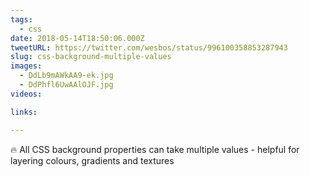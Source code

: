 ```yaml
---
tags:
  - css
date: 2018-05-14T18:50:06.000Z
tweetURL: https://twitter.com/wesbos/status/996100358853287943
slug: css-background-multiple-values
images:
  - DdLb9mAWkAA9-ek.jpg
  - DdPhfl6UwAAlOJF.jpg
videos:

links:

---
```

🔥 All CSS background properties can take multiple values - helpful for layering colours, gradients and textures
